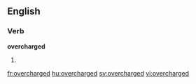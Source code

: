 ==English==

===Verb===
'''overcharged'''

# {{en-past of|overcharge}}

[[fr:overcharged]]
[[hu:overcharged]]
[[sv:overcharged]]
[[vi:overcharged]]